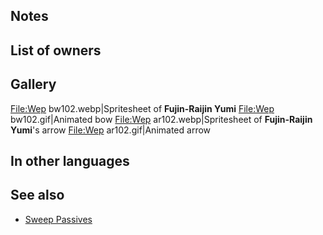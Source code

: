 {{Weapon Infobox
|tagid=SID_風神雷神弓
|intID=3616
|userVersion1=Bow
|userVersion2=Bow Glow
|userVersion3=Arrow
|userVersion4=Gleam
|exclusive=1
|weaponType=Bow
|cost=400
|might=14
|range=2
|cooldown=-1
|effectiveness=Armored,Flying
|effect=Enables【Canto (１)】.<br><br>Accelerates Special trigger (cooldown count-1). Effective against flying and armored foes. At start of combat, if unit's HP ≥ 25%, grants Atk/Spd+6 to unit, deals damage = 20% of unit's Spd (including when dealing damage with a Special triggered before combat), and neutralizes effects that prevent unit's follow-up attacks during combat, and also, if unit has weapon-triangle advantage or unit's Spd > foe's Spd, foe cannot counterattack.<br><br>【Canto (１)】<br>After an attack, Assist skill, or structure destruction, unit can move １ space(s).<br><br>(Unit moves according to movement type. Once per turn. Cannot attack or assist. Only highest value applied. Does not stack. After moving, if a skill that grants another action would be triggered (like with Galeforce), Canto will trigger after the granted action. Unit's base movement has no effect on movement granted. Cannot warp (using skills like Wings of Mercy) a distance greater than unit would be able to move with normal Canto movement.)
|required=Silver Bow
|properties=random_owner
}}
==Notes==
{{Canto|1}}
{{Effective damage bonus|flying,armored}}
{{Temporary buffs}}
{{DamageBoost}}
{{Follow-up effect neutralization|preventOnly=1}}
{{WTA}}
{{Prevent counterattacks}}
==List of owners==
{{Skill Hero List}}
==Gallery==
<gallery>
File:Wep bw102.webp|Spritesheet of '''Fujin-Raijin Yumi'''
File:Wep bw102.gif|Animated bow
File:Wep ar102.webp|Spritesheet of '''Fujin-Raijin Yumi''''s arrow
File:Wep ar102.gif|Animated arrow
</gallery>
==In other languages==
{{OtherLanguages
|japanese=風神雷神弓
|german=Fujin-Raijin Yumi
|spanishEU=Yumi Fujin-Raijin
|spanishLA=Yumi Fujin-Raijin
|french=Yumi Fujin-Raijin
|italian=Fujin-Raijin Yumi
|chineseTW=風神雷神弓
|portuguese=Yumi Fujin-Raijin
}}
==See also==
{{See also skills|cond=WikiNAME LIKE '%fujin yumi%' OR WikiNAME LIKE '%raijinto%' OR (Description LIKE '%unit%has weapon%triangle advantage%' AND Description NOT LIKE '%boosts Atk%' OR Description LIKE '%unit_s Spd%foe_s Spd%foe cannot counterattack%') AND Exclusive='1'}}
* [[Skill families/B Passives#Sweep|Sweep Passives]]
{{Weapons Navbox}}